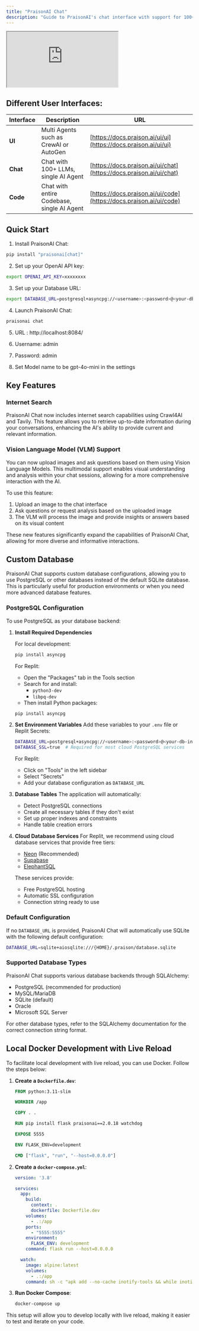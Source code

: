 ```yaml
---
title: "PraisonAI Chat"
description: "Guide to PraisonAI's chat interface with support for 100+ LLMs, internet search, vision models, and custom database configurations"
---
```


<div className="relative w-full aspect-video">
  <iframe
    className="absolute top-0 left-0 w-full h-full"
    src="https://www.youtube.com/embed/sw3uDqn2h1Y"
    title="YouTube video player"
    allow="accelerometer; autoplay; clipboard-write; encrypted-media; gyroscope; picture-in-picture"
    allowFullScreen
  ></iframe>
</div>

## Different User Interfaces:

| Interface | Description | URL |
|---|---|---|
| **UI** | Multi Agents such as CrewAI or AutoGen | [https://docs.praison.ai/ui/ui](https://docs.praison.ai/ui/ui) |
| **Chat** | Chat with 100+ LLMs, single AI Agent | [https://docs.praison.ai/ui/chat](https://docs.praison.ai/ui/chat) |
| **Code** | Chat with entire Codebase, single AI Agent | [https://docs.praison.ai/ui/code](https://docs.praison.ai/ui/code) |

## Quick Start

1. Install PraisonAI Chat:
```bash
pip install "praisonai[chat]"
```

2. Set up your OpenAI API key:
```bash
export OPENAI_API_KEY=xxxxxxxx
```

3. Set up your Database URL:
```bash
export DATABASE_URL=postgresql+asyncpg://<username>:<password>@<your-db-instance-url>/<database-name>
```

4. Launch PraisonAI Chat:
```bash
praisonai chat
```

5. URL : http://localhost:8084/

6. Username: admin

7. Password: admin

8. Set Model name to be gpt-4o-mini in the settings


## Key Features

### Internet Search

PraisonAI Chat now includes internet search capabilities using Crawl4AI and Tavily. This feature allows you to retrieve up-to-date information during your conversations, enhancing the AI's ability to provide current and relevant information.

### Vision Language Model (VLM) Support

You can now upload images and ask questions based on them using Vision Language Models. This multimodal support enables visual understanding and analysis within your chat sessions, allowing for a more comprehensive interaction with the AI.

To use this feature:
1. Upload an image to the chat interface
2. Ask questions or request analysis based on the uploaded image
3. The VLM will process the image and provide insights or answers based on its visual content

These new features significantly expand the capabilities of PraisonAI Chat, allowing for more diverse and informative interactions.

## Custom Database

PraisonAI Chat supports custom database configurations, allowing you to use PostgreSQL or other databases instead of the default SQLite database. This is particularly useful for production environments or when you need more advanced database features.

### PostgreSQL Configuration

To use PostgreSQL as your database backend:

1. **Install Required Dependencies**

   For local development:
   ```bash
   pip install asyncpg
   ```

   For Replit:
   - Open the "Packages" tab in the Tools section
   - Search for and install:
     - `python3-dev`
     - `libpq-dev`
   - Then install Python packages:
   ```bash
   pip install asyncpg
   ```

2. **Set Environment Variables**
   Add these variables to your `.env` file or Replit Secrets:
   ```bash
   DATABASE_URL=postgresql+asyncpg://<username>:<password>@<your-db-instance-url>/<database-name>
   DATABASE_SSL=true  # Required for most cloud PostgreSQL services
   ```

   For Replit:
   - Click on "Tools" in the left sidebar
   - Select "Secrets"
   - Add your database configuration as `DATABASE_URL`

3. **Database Tables**
   The application will automatically:
   - Detect PostgreSQL connections
   - Create all necessary tables if they don't exist
   - Set up proper indexes and constraints
   - Handle table creation errors

4. **Cloud Database Services**
   For Replit, we recommend using cloud database services that provide free tiers:
   - [Neon](https://neon.tech) (Recommended)
   - [Supabase](https://supabase.com)
   - [ElephantSQL](https://www.elephantsql.com)

   These services provide:
   - Free PostgreSQL hosting
   - Automatic SSL configuration
   - Connection string ready to use

### Default Configuration

If no `DATABASE_URL` is provided, PraisonAI Chat will automatically use SQLite with the following default configuration:
```bash
DATABASE_URL=sqlite+aiosqlite:///{HOME}/.praison/database.sqlite
```

### Supported Database Types

PraisonAI Chat supports various database backends through SQLAlchemy:
- PostgreSQL (recommended for production)
- MySQL/MariaDB
- SQLite (default)
- Oracle
- Microsoft SQL Server

For other database types, refer to the SQLAlchemy documentation for the correct connection string format.

## Local Docker Development with Live Reload

To facilitate local development with live reload, you can use Docker. Follow the steps below:

1. **Create a `Dockerfile.dev`**:
    ```dockerfile
    FROM python:3.11-slim

    WORKDIR /app

    COPY . .

    RUN pip install flask praisonai==2.0.18 watchdog

    EXPOSE 5555

    ENV FLASK_ENV=development

    CMD ["flask", "run", "--host=0.0.0.0"]
    ```

2. **Create a `docker-compose.yml`**:
    ```yaml
    version: '3.8'

    services:
      app:
        build:
          context: .
          dockerfile: Dockerfile.dev
        volumes:
          - .:/app
        ports:
          - "5555:5555"
        environment:
          FLASK_ENV: development
        command: flask run --host=0.0.0.0

      watch:
        image: alpine:latest
        volumes:
          - .:/app
        command: sh -c "apk add --no-cache inotify-tools && while inotifywait -r -e modify,create,delete /app; do kill -HUP 1; done"
    ```

3. **Run Docker Compose**:
    ```bash
    docker-compose up
    ```

This setup will allow you to develop locally with live reload, making it easier to test and iterate on your code.
